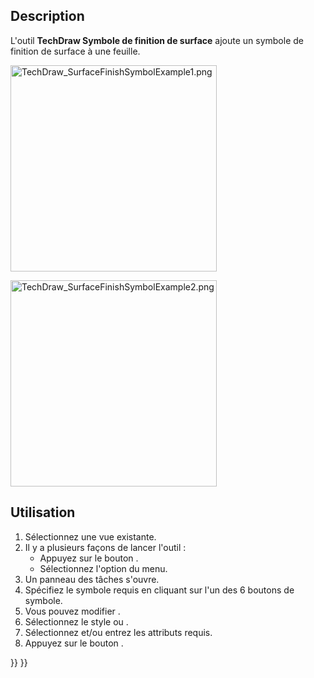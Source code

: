 <languages/>

{{Docnav/fr
|[[TechDraw_WeldSymbol/fr|Soudure]]
|[[TechDraw_HoleShaftFit/fr|Tolérance de trou/d'arbre]]
|[[TechDraw_Workbench/fr|Atelier TechDraw]]
|IconL=TechDraw_WeldSymbol.svg
|IconR=TechDraw_HoleShaftFit.svg
|IconC=Workbench_TechDraw.svg
}}

{{GuiCommand/fr
|Name=TechDraw SurfaceFinishSymbol
|Name/fr=TechDraw Symbole de finition de surface
|MenuLocation=TechDraw → Symboles → Insérer un symbole de finition de surface
|Workbenches=[[TechDraw_Workbench/fr|TechDraw]]
|Version=0.21
}}

==Description==

L'outil '''TechDraw Symbole de finition de surface''' ajoute un symbole de finition de surface à une feuille.

[[Image:TechDraw_SurfaceFinishSymbolExample1.png|330px]]
{{Caption|Le panneau des tâches avec le style ISO sélectionné. À droite, le symbole créé.}}

[[Image:TechDraw_SurfaceFinishSymbolExample2.png|330px]]
{{Caption|Le panneau des tâches avec le style ASME sélectionné. À droite, le symbole créé.}}

<span id="Usage"></span>
==Utilisation==

# Sélectionnez une vue existante.
# Il y a plusieurs façons de lancer l'outil :
#* Appuyez sur le bouton {{Button|[[Image:TechDraw_SurfaceFinishSymbols.svg|16px]] [[TechDraw_SurfaceFinishSymbols/fr|Insérer un symbole de finition de surface]]}}.
#* Sélectionnez l'option {{MenuCommand|TechDraw → Symboles → [[Image:TechDraw_SurfaceFinishSymbols.svg|16px]] Insérer un symbole de finition de surface}} du menu.
# Un panneau des tâches s'ouvre.
# Spécifiez le symbole requis en cliquant sur l'un des 6 boutons de symbole.
# Vous pouvez modifier {{MenuCommand|Angle du symbole}}.
# Sélectionnez le style {{MenuCommand|ISO}} ou {{MenuCommand|ASME}}.
# Sélectionnez et/ou entrez les attributs requis.
# Appuyez sur le bouton {{Button|OK}}.


{{Docnav/fr
|[[TechDraw_WeldSymbol/fr|Soudure]]
|[[TechDraw_HoleShaftFit/fr|Tolérance de trou/d'arbre]]
|[[TechDraw_Workbench/fr|Atelier TechDraw]]
|IconL=TechDraw_WeldSymbol.svg
|IconR=TechDraw_HoleShaftFit.svg
|IconC=Workbench_TechDraw.svg
}}

{{TechDraw Tools navi{{#translation:}}}}
{{Userdocnavi{{#translation:}}}}